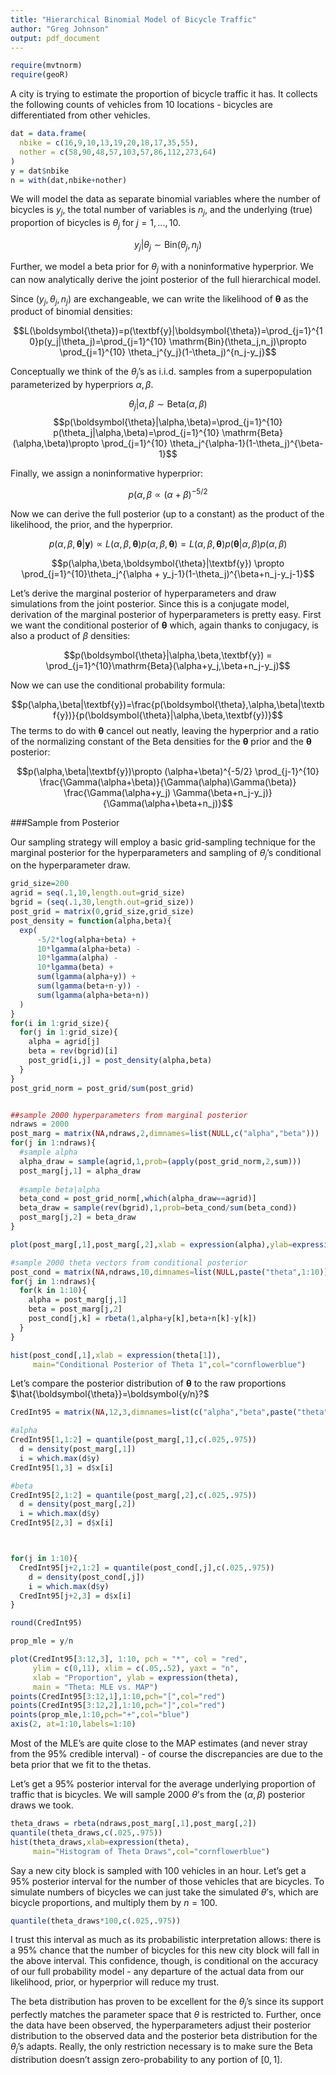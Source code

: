 ```yaml
---
title: "Hierarchical Binomial Model of Bicycle Traffic"
author: "Greg Johnson"
output: pdf_document
---
```


```r
require(mvtnorm)
require(geoR)
```

A city is trying to estimate the proportion of bicycle traffic it has. It collects the following counts of vehicles from 10 locations - bicycles are differentiated from other vehicles.

```r
dat = data.frame(
  nbike = c(16,9,10,13,19,20,18,17,35,55),
  nother = c(58,90,48,57,103,57,86,112,273,64)
)
y = dat$nbike
n = with(dat,nbike+nother)
```

We will model the data as separate binomial variables where the number of bicycles is $y_j,$ the total number of variables is $n_j,$ and the underlying (true) proportion of bicycles is $\theta_j$ for $j=1,...,10.$

$$y_j|\theta_j \sim \mathrm{Bin}(\theta_j,n_j)$$

Further, we model a beta prior for $\theta_j$ with a noninformative hyperprior. We can now analytically derive the joint posterior of the full hierarchical model.

Since $(y_j,\theta_j,n_j)$ are exchangeable, we can write the likelihood of $\boldsymbol{\theta}$ as the product of binomial densities:

$$L(\boldsymbol{\theta})=p(\textbf{y}|\boldsymbol{\theta})=\prod_{j=1}^{10}p(y_j|\theta_j)=\prod_{j=1}^{10} \mathrm{Bin}(\theta_j,n_j)\propto \prod_{j=1}^{10} \theta_j^{y_j}(1-\theta_j)^{n_j-y_j}$$

Conceptually we think of the $\theta_j$'s as i.i.d. samples from a superpopulation parameterized by hyperpriors $\alpha,\beta.$

$$\theta_j|\alpha,\beta \sim \mathrm{Beta}(\alpha,\beta)$$
$$p(\boldsymbol{\theta}|\alpha,\beta)=\prod_{j=1}^{10} p(\theta_j|\alpha,\beta)=\prod_{j=1}^{10} \mathrm{Beta}(\alpha,\beta)\propto \prod_{j=1}^{10} \theta_j^{\alpha-1}(1-\theta_j)^{\beta-1}$$

Finally, we assign a noninformative hyperprior:

$$p(\alpha,\beta \propto (\alpha+\beta)^{-5/2}$$

Now we can derive the full posterior (up to a constant) as the product of the likelihood, the prior, and the hyperprior.

$$p(\alpha,\beta,\boldsymbol{\theta}|\textbf{y})\propto L(\alpha,\beta,\boldsymbol{\theta})p(\alpha,\beta,\boldsymbol{\theta})= L(\alpha,\beta,\boldsymbol{\theta})p(\boldsymbol{\theta}|\alpha,\beta)p(\alpha,\beta)$$

$$p(\alpha,\beta,\boldsymbol{\theta}|\textbf{y}) \propto \prod_{j=1}^{10}\theta_j^{\alpha + y_j-1}(1-\theta_j)^{\beta+n_j-y_j-1}$$

Let's derive the marginal posterior of hyperparameters and draw simulations from the joint posterior. Since this is a conjugate model, derivation of the marginal posterior of hyperparameters is pretty easy. First we want the conditional posterior of $\boldsymbol{\theta}$ which, again thanks to conjugacy, is also a product of $\beta$ densities:

$$p(\boldsymbol{\theta}|\alpha,\beta,\textbf{y}) = \prod_{j=1}^{10}\mathrm{Beta}(\alpha+y_j,\beta+n_j-y_j)$$

Now we can use the conditional probability formula:

$$p(\alpha,\beta|\textbf{y})=\frac{p(\boldsymbol{\theta},\alpha,\beta|\textbf{y})}{p(\boldsymbol{\theta}|\alpha,\beta,\textbf{y})}$$
The terms to do with $\boldsymbol{\theta}$ cancel out neatly, leaving the hyperprior and a ratio of the normalizing constant of the Beta densities for the $\boldsymbol{\theta}$ prior and the $\boldsymbol{\theta}$ posterior:

$$p(\alpha,\beta|\textbf{y})\propto (\alpha+\beta)^{-5/2} \prod_{j-1}^{10} \frac{\Gamma(\alpha+\beta)}{\Gamma(\alpha)\Gamma(\beta)} \frac{\Gamma(\alpha+y_j) \Gamma(\beta+n_j-y_j)}{\Gamma(\alpha+\beta+n_j)}$$

###Sample from Posterior

Our sampling strategy will employ a basic grid-sampling technique for the marginal posterior for the hyperparameters and sampling of $\theta_j$'s conditional on the hyperparameter draw.

```r
grid_size=200
agrid = seq(.1,10,length.out=grid_size)
bgrid = (seq(.1,30,length.out=grid_size))
post_grid = matrix(0,grid_size,grid_size)
post_density = function(alpha,beta){
  exp(
      -5/2*log(alpha+beta) +
      10*lgamma(alpha+beta) -
      10*lgamma(alpha) -
      10*lgamma(beta) +
      sum(lgamma(alpha+y)) +
      sum(lgamma(beta+n-y)) -
      sum(lgamma(alpha+beta+n))
  )
}
for(i in 1:grid_size){
  for(j in 1:grid_size){
    alpha = agrid[j]
    beta = rev(bgrid)[i]
    post_grid[i,j] = post_density(alpha,beta)
  }
}
post_grid_norm = post_grid/sum(post_grid)


##sample 2000 hyperparameters from marginal posterior
ndraws = 2000
post_marg = matrix(NA,ndraws,2,dimnames=list(NULL,c("alpha","beta")))
for(j in 1:ndraws){
  #sample alpha
  alpha_draw = sample(agrid,1,prob=(apply(post_grid_norm,2,sum)))
  post_marg[j,1] = alpha_draw 
  
  #sample beta|alpha
  beta_cond = post_grid_norm[,which(alpha_draw==agrid)]
  beta_draw = sample(rev(bgrid),1,prob=beta_cond/sum(beta_cond))
  post_marg[j,2] = beta_draw
}

plot(post_marg[,1],post_marg[,2],xlab = expression(alpha),ylab=expression(beta),main="Marginal Posterior of Alpha and Beta")

#sample 2000 theta vectors from conditional posterior
post_cond = matrix(NA,ndraws,10,dimnames=list(NULL,paste("theta",1:10)))
for(j in 1:ndraws){
  for(k in 1:10){
    alpha = post_marg[j,1]
    beta = post_marg[j,2]
    post_cond[j,k] = rbeta(1,alpha+y[k],beta+n[k]-y[k])
  }  
}

hist(post_cond[,1],xlab = expression(theta[1]),
     main="Conditional Posterior of Theta 1",col="cornflowerblue")
```


Let's compare the posterior distribution of $\boldsymbol{\theta}$ to the raw proportions $\hat{\boldsymbol{\theta}}=\boldsymbol{y/n}?$

```r
CredInt95 = matrix(NA,12,3,dimnames=list(c("alpha","beta",paste("theta",1:10)),c("LB","UB","MAP")))

#alpha
CredInt95[1,1:2] = quantile(post_marg[,1],c(.025,.975))
  d = density(post_marg[,1])
  i = which.max(d$y)
CredInt95[1,3] = d$x[i]

#beta
CredInt95[2,1:2] = quantile(post_marg[,2],c(.025,.975))
  d = density(post_marg[,2])
  i = which.max(d$y)
CredInt95[2,3] = d$x[i]



for(j in 1:10){
  CredInt95[j+2,1:2] = quantile(post_cond[,j],c(.025,.975))
    d = density(post_cond[,j])
    i = which.max(d$y)
  CredInt95[j+2,3] = d$x[i]
}

round(CredInt95)

prop_mle = y/n

plot(CredInt95[3:12,3], 1:10, pch = "*", col = "red",
     ylim = c(0,11), xlim = c(.05,.52), yaxt = "n",
     xlab = "Proportion", ylab = expression(theta),
     main = "Theta: MLE vs. MAP")
points(CredInt95[3:12,1],1:10,pch="[",col="red")
points(CredInt95[3:12,2],1:10,pch="]",col="red")
points(prop_mle,1:10,pch="+",col="blue")
axis(2, at=1:10,labels=1:10)
```

Most of the MLE's are quite close to the MAP estimates (and never stray from the 95% credible interval) - of course the discrepancies are due to the beta prior that we fit to the thetas.

Let's get a 95% posterior interval for the average underlying proportion of traffic that is bicycles. We will sample 2000 $\theta$'s from the $(\alpha,\beta)$ posterior draws we took.

```r
theta_draws = rbeta(ndraws,post_marg[,1],post_marg[,2])
quantile(theta_draws,c(.025,.975))
hist(theta_draws,xlab=expression(theta),
     main="Histogram of Theta Draws",col="cornflowerblue")
```


Say a new city block is sampled with 100 vehicles in an hour. Let's get a 95% posterior interval for the number of those vehicles that are bicycles. To simulate numbers of bicycles we can just take the simulated $\theta$'s, which are bicycle proportions, and multiply them by $n=100.$
```r
quantile(theta_draws*100,c(.025,.975))
```

I trust this interval as much as its probabilistic interpretation allows: there is a 95% chance that the number of bicycles for this new city block will fall in the above interval. This confidence, though, is conditional on the accuracy of our full probability model - any departure of the actual data from our likelihood, prior, or hyperprior will reduce my trust.


The beta distribution has proven to be excellent for the $\theta_j$'s since its support perfectly matches the parameter space that $\theta$ is restricted to. Further, once the data have been observed, the hyperparameters adjust their posterior distribution to the observed data and the posterior beta distribution for the $\theta_j$'s adapts. Really, the only restriction necessary is to make sure the Beta distribution doesn't assign zero-probability to any portion of $[0,1].$


